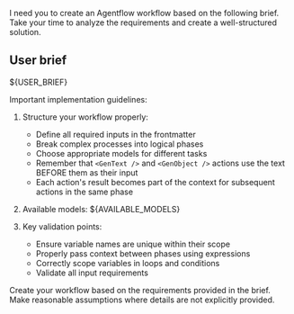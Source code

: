 I need you to create an Agentflow workflow based on the following brief. Take your time to analyze the requirements and create a well-structured solution.

## User brief

${USER_BRIEF}

Important implementation guidelines:

1. Structure your workflow properly:
   - Define all required inputs in the frontmatter
   - Break complex processes into logical phases
   - Choose appropriate models for different tasks
   - Remember that `<GenText />` and `<GenObject />` actions use the text BEFORE them as their input
   - Each action's result becomes part of the context for subsequent actions in the same phase

2. Available models: ${AVAILABLE_MODELS}

3. Key validation points:
   - Ensure variable names are unique within their scope
   - Properly pass context between phases using expressions
   - Correctly scope variables in loops and conditions
   - Validate all input requirements

Create your workflow based on the requirements provided in the brief. Make reasonable assumptions where details are not explicitly provided.
